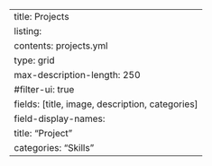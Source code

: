 ---
title: Projects
listing:
  contents: projects.yml
  type: grid
  max-description-length: 250
  #filter-ui: true
  fields: [title, image, description, categories]
  field-display-names:
    title: "Project"
    categories: "Skills" 
---